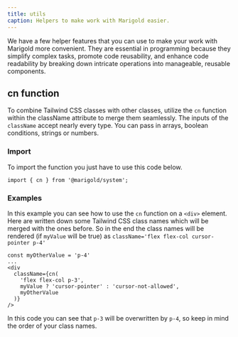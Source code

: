 ```yaml
---
title: utils
caption: Helpers to make work with Marigold easier.
---
```


We have a few helper features that you can use to make your work with Marigold more convenient. They are essential in programming because they simplify complex tasks, promote code reusability, and enhance code readability by breaking down intricate operations into manageable, reusable components.

## cn function

To combine Tailwind CSS classes with other classes, utilize the `cn` function within the className attribute to merge them seamlessly. The inputs of the `className` accept nearly every type. You can pass in arrays, boolean conditions, strings or numbers.

### Import

To import the function you just have to use this code below.

```tsx
import { cn } from '@marigold/system';
```

### Examples

In this example you can see how to use the `cn` function on a `<div>` element. Here are written down some Tailwind CSS class names which will be merged with the ones before. So in the end the class names will be rendered (if `myValue` will be true) as `className='flex flex-col cursor-pointer p-4'`

```tsx
const myOtherValue = 'p-4'
...
<div
  className={cn(
    'flex flex-col p-3',
    myValue ? 'cursor-pointer' : 'cursor-not-allowed',
    myOtherValue
  )}
/>
```

In this code you can see that `p-3` will be overwritten by `p-4`, so keep in mind the order of your class names.
